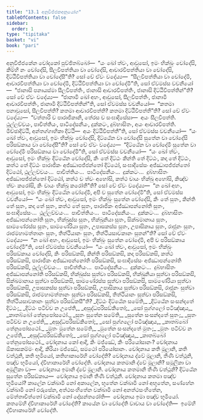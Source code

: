 ```yaml
---
title: "13.1 අනුවිජ්ජකඅනුයෝග"
tableOfContents: false
sidebar:
  order: 1
type: "tipitaka"
basket: "vi"
book: "pari"
---
```



<DynamicBreadcrumb />

<Division number="360" book="pari">

<Paragraph number="1792" book="pari">
අනුවිජ්ජකේන චෝදකෝ පුච්ඡිතබ්බෝ—  “යං ඛෝ ත්වං, ආවුසෝ, ඉමං භික්ඛුං චෝදේසි, කිම්හි නං චෝදේසි, සීලවිපත්තියා වා චෝදේසි, ආචාරවිපත්තියා වා චෝදේසි, දිට්ඨිවිපත්තියා වා චෝදේසී”ති? සෝ චේ ඒවං වදේය්‍ය—  “සීලවිපත්තියා වා චෝදේමි, ආචාරවිපත්තියා වා චෝදේමි, දිට්ඨිවිපත්තියා වා චෝදේමී”ති, සෝ ඒවමස්ස වචනීයෝ—  “ජානාසි පනායස්මා සීලවිපත්තිං, ජානාසි ආචාරවිපත්තිං, ජානාසි දිට්ඨිවිපත්තින්”ති? සෝ චේ ඒවං වදේය්‍ය—  “ජානාමි ඛෝ අහං, ආවුසෝ, සීලවිපත්තිං, ජානාමි ආචාරවිපත්තිං, ජානාමි දිට්ඨිවිපත්තින්”ති, සෝ ඒවමස්ස වචනීයෝ—  “කතමා පනාවුසෝ, සීලවිපත්ති? කතමා ආචාරවිපත්ති? කතමා දිට්ඨිවිපත්තී”ති? සෝ චේ ඒවං වදේය්‍ය—  “චත්තාරි ච පාරාජිකානි, තේරස ච සංඝාදිසේසා—  අයං සීලවිපත්ති. ථුල්ලච්චයං, පාචිත්තියං, පාටිදේසනීයං, දුක්කටං, දුබ්භාසිතං, අයං ආචාරවිපත්ති. මිච්ඡාදිට්ඨි, අන්තග්ගාහිකා දිට්ඨි—  අයං දිට්ඨිවිපත්තී”ති, සෝ ඒවමස්ස වචනීයෝ—  “යං ඛෝ ත්වං, ආවුසෝ, ඉමං භික්ඛුං චෝදේසි, දිට්ඨේන වා චෝදේසි සුතේන වා චෝදේසි පරිසඞ්කාය වා චෝදේසී”ති? සෝ චේ ඒවං වදේය්‍ය—  “දිට්ඨේන වා චෝදේමි සුතේන වා චෝදේමි පරිසඞ්කාය වා චෝදේමී”ති, සෝ ඒවමස්ස වචනීයෝ—  “යං ඛෝ ත්වං, ආවුසෝ, ඉමං භික්ඛුං දිට්ඨේන චෝදේසි, කිං තේ දිට්ඨං කින්ති තේ දිට්ඨං, කදා තේ දිට්ඨං, කත්ථ තේ දිට්ඨං පාරාජිකං අජ්ඣාපජ්ජන්තෝ දිට්ඨෝ, සංඝාදිසේසං අජ්ඣාපජ්ජන්තෝ දිට්ඨෝ, ථුල්ලච්චයං…  පාචිත්තියං…  පාටිදේසනීයං…  දුක්කටං…  දුබ්භාසිතං අජ්ඣාපජ්ජන්තෝ දිට්ඨෝ, කත්ථ ච ත්වං අහෝසි, කත්ථ චායං භික්ඛු අහෝසි, කිඤ්ච ත්වං කරෝසි, කිං චායං භික්ඛු කරෝතී”ති? සෝ චේ ඒවං වදේය්‍ය—  “න ඛෝ අහං, ආවුසෝ, ඉමං භික්ඛුං දිට්ඨේන චෝදේමි, අපි ච සුතේන චෝදේමී”ති, සෝ ඒවමස්ස වචනීයෝ—  “යං ඛෝ ත්වං, ආවුසෝ, ඉමං භික්ඛුං සුතේන චෝදේසි, කිං තේ සුතං, කින්ති තේ සුතං, කදා තේ සුතං, කත්ථ තේ සුතං, පාරාජිකං අජ්ඣාපන්නෝති සුතං, සංඝාදිසේසං…  ථුල්ලච්චයං…  පාචිත්තියං…  පාටිදේසනීයං…  දුක්කටං…  දුබ්භාසිතං අජ්ඣාපන්නෝති සුතං, භික්ඛුස්ස සුතං, භික්ඛුනියා සුතං, සික්ඛමානාය සුතං, සාමණේරස්ස සුතං, සාමණේරියා සුතං, උපාසකස්ස සුතං, උපාසිකාය සුතං, රාජූනං සුතං, රාජමහාමත්තානං සුතං, තිත්ථියානං සුතං, තිත්ථියසාවකානං සුතන්”ති? සෝ චේ ඒවං වදේය්‍ය—  “න ඛෝ අහං, ආවුසෝ, ඉමං භික්ඛුං සුතේන චෝදේමි, අපි ච පරිසඞ්කාය චෝදේමී”ති, සෝ ඒවමස්ස වචනීයෝ—  “යං ඛෝ ත්වං, ආවුසෝ, ඉමං භික්ඛුං පරිසඞ්කාය චෝදේසි, කිං පරිසඞ්කසි, කින්ති පරිසඞ්කසි, කදා පරිසඞ්කසි, කත්ථ පරිසඞ්කසි, පාරාජිකං අජ්ඣාපන්නෝති පරිසඞ්කසි, සංඝාදිසේසං අජ්ඣාපන්නෝති පරිසඞ්කසි, ථුල්ලච්චයං…  පාචිත්තියං…  පාටිදේසනීයං…  දුක්කටං…  දුබ්භාසිතං අජ්ඣාපන්නෝති පරිසඞ්කසි, භික්ඛුස්ස සුත්වා පරිසඞ්කසි, භික්ඛුනියා සුත්වා පරිසඞ්කසි, සික්ඛමානාය සුත්වා පරිසඞ්කසි, සාමණේරස්ස සුත්වා පරිසඞ්කසි, සාමණේරියා සුත්වා පරිසඞ්කසි, උපාසකස්ස සුත්වා පරිසඞ්කසි, උපාසිකාය සුත්වා පරිසඞ්කසි, රාජූනං සුත්වා පරිසඞ්කසි, රාජමහාමත්තානං සුත්වා පරිසඞ්කසි, තිත්ථියානං සුත්වා පරිසඞ්කසි, තිත්ථියසාවකානං සුත්වා පරිසඞ්කසී”ති?
</Paragraph>

</Division>
<Division number="361" book="pari">

<Paragraph number="1793" type="verses" book="pari">
_දිට්ඨං දිට්ඨේන සමේති,_  
_දිට්ඨේන සංසන්දතේ දිට්ඨං;_  
_දිට්ඨං පටිච්ච න උපේති,_  
_අසුද්ධපරිසඞ්කිතෝ;_  
_සෝ පුග්ගලෝ පටිඤ්ඤාය,_  
_කාතබ්බෝ තේනුපෝසථෝ._  

</Paragraph>

<Paragraph number="1794" type="verses" book="pari">
_සුතං සුතේන සමේති,_  
_සුතේන සංසන්දතේ සුතං;_  
_සුතං පටිච්ච න උපේති,_  
_අසුද්ධපරිසඞ්කිතෝ;_  
_සෝ පුග්ගලෝ පටිඤ්ඤාය,_  
_කාතබ්බෝ තේනුපෝසථෝ._  

</Paragraph>

<Paragraph number="1795" type="verses" book="pari">
_මුතං මුතේන සමේති,_  
_මුතේන සංසන්දතේ මුතං;_  
_මුතං පටිච්ච න උපේති,_  
_අසුද්ධපරිසඞ්කිතෝ;_  
_සෝ පුග්ගලෝ පටිඤ්ඤාය,_  
_කාතබ්බෝ තේනුපෝසථෝ._  

</Paragraph>

</Division>
<Division number="362" book="pari">

<Paragraph number="1796" book="pari">
චෝදනාය කෝ ආදි, කිං මජ්ඣේ, කිං පරියෝසානං? චෝදනාය ඕකාසකම්මං ආදි, කිරියා මජ්ඣේ, සමථෝ පරියෝසානං. චෝදනාය කති මූලානි, කති වත්ථූනි, කති භූමියෝ, කතිහාකාරේහි චෝදේති? චෝදනාය ද්වේ මූලානි, තීණි වත්ථූනි, පඤ්ච භූමියෝ, ද්වීහාකාරේහි චෝදේති. චෝදනාය කතමානි ද්වේ මූලානි? සමූලිකා වා අමූලිකා වා—  චෝදනාය ඉමානි ද්වේ මූලානි. චෝදනාය කතමානි තීණි වත්ථූනි? දිට්ඨේන සුතේන පරිසඞ්කාය—  චෝදනාය ඉමානි තීණි වත්ථූනි. චෝදනාය කතමා පඤ්ච භූමියෝ? කාලේන වක්ඛාමි නෝ අකාලේන, භූතේන වක්ඛාමි නෝ අභූතේන, සණ්හේන වක්ඛාමි නෝ ඵරුසේන, අත්ථසංහිතේන වක්ඛාමි නෝ අනත්ථසංහිතේන, මේත්තාචිත්තෝ වක්ඛාමි නෝ දෝසන්තරෝති—  චෝදනාය ඉමා පඤ්ච භූමියෝ.
</Paragraph>

<Paragraph number="1797" book="pari">
කතමේහි ද්වීහාකාරේහි චෝදේති? කායේන වා චෝදේති වාචාය වා චෝදේති—  ඉමේහි ද්වීහාකාරේහි චෝදේති.
</Paragraph>
</Division>